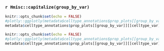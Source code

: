 ### `r Hmisc::capitalize(group_by_var)`

<div class = "row">
<div class = "col-md-6">
```r
knitr::opts_chunk$set(echo = FALSE)
#plotly::ggplotly(metadata$celltype_annotations$prop_plots[[group_by_var]][[celltype_var]]$absolute_cell_numbers)
metadata$celltype_annotations$prop_plots[[group_by_var]][[celltype_var]]$absolute_cell_numbers
```
</div>
<div class = "col-md-6">
```r
knitr::opts_chunk$set(echo = FALSE)
#plotly::ggplotly(metadata$celltype_annotations$prop_plots[[group_by_var]][[celltype_var]]$relative_cell_numbers)
metadata$celltype_annotations$prop_plots[[group_by_var]][[celltype_var]]$relative_cell_numbers
```
</div>
</div>
